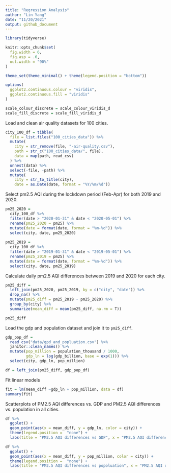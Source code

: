 ```yaml
---
title: "Regression Analysis"
author: "Lin Yang"
date: "11/20/2021"
output: github_document
---
```


```r
library(tidyverse)

knitr::opts_chunk$set(
  fig.width = 6,
  fig.asp = .6,
  out.width = "90%"
)

theme_set(theme_minimal() + theme(legend.position = "bottom"))

options(
  ggplot2.continuous.colour = "viridis",
  ggplot2.continuous.fill = "viridis"
)

scale_colour_discrete = scale_colour_viridis_d
scale_fill_discrete = scale_fill_viridis_d
```

Load and clean air quality datasets for 100 cities.
```r
city_100_df = tibble(
  file = list.files("100_cities_data")) %>% 
  mutate(
    city = str_remove(file, "-air-quality.csv"),
    path = str_c("100_cities_data/", file),
    data = map(path, read_csv)
  ) %>% 
  unnest(data) %>% 
  select(-file, -path) %>% 
  mutate(
    city = str_to_title(city),
    date = as.Date(date, format = "%Y/%m/%d"))
```

Select pm2.5 AQI during the lockdown period (Feb-Apr) for both 2019 and 2020.
```r
pm25_2020 = 
  city_100_df %>% 
  filter(date > "2020-01-31" & date < "2020-05-01") %>% 
  rename(pm25_2020 = pm25) %>% 
  mutate(date = format(date, format = "%m-%d")) %>% 
  select(city, date, pm25_2020)
  
pm25_2019 = 
  city_100_df %>% 
  filter(date > "2019-01-31" & date < "2019-05-01") %>% 
  rename(pm25_2019 = pm25) %>% 
  mutate(date = format(date, format = "%m-%d")) %>% 
  select(city, date, pm25_2019)

```

Calculate daily pm2.5 AQI differences between 2019 and 2020 for each city.

```r
pm25_diff = 
  left_join(pm25_2020, pm25_2019, by = c("city", "date")) %>% 
  drop_na() %>% 
  mutate(pm25_diff = pm25_2019 - pm25_2020) %>% 
  group_by(city) %>% 
  summarize(mean_diff = mean(pm25_diff, na.rm = T))

pm25_diff
```


Load the gdp and population dataset and join it to `pm25_diff`.

```r
gdp_pop_df = 
  read_csv("data/gpd_and_popluation.csv") %>% 
  janitor::clean_names() %>% 
  mutate(pop_million = population_thousand / 1000,
         gdp_ln = log(gdp_billion, base = exp(1))) %>% 
  select(city, gdp_ln, pop_million)

df = left_join(pm25_diff, gdp_pop_df) 
```


Fit linear models
```r
fit = lm(mean_diff ~gdp_ln + pop_million, data = df)
summary(fit)
```



Scatterplots of PM2.5 AQI differences vs. GDP and PM2.5 AQI differences vs. population in all cities. 

```r
df %>% 
  ggplot() +
  geom_point(aes(x = mean_diff, y = gdp_ln, color = city)) +
  theme(legend.position =  "none") +
  labs(title = "PM2.5 AQI differences vs GDP", x = "PM2.5 AQI differences", y = "GDP")
```


```r
df %>% 
  ggplot() +
  geom_point(aes(x = mean_diff, y = pop_million, color = city)) +
  theme(legend.position =  "none") +
  labs(title = "PM2.5 AQI differences vs popoluation", x = "PM2.5 AQI differences", y = "Popluation")
```



